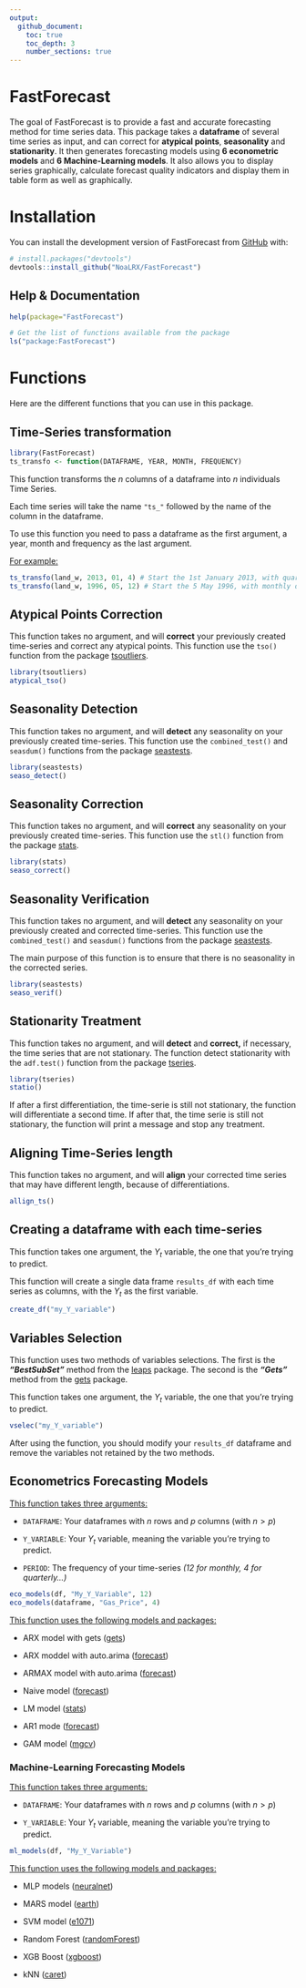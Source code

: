 ```yaml
---
output: 
  github_document:
    toc: true
    toc_depth: 3
    number_sections: true
---
```



<!-- README.md is generated from README.Rmd. Please edit that file -->

<!-- TOC_PLACEHOLDER -->

# FastForecast {-}

<!-- badges: start -->

<!-- badges: end -->

The goal of FastForecast is to provide a fast and accurate forecasting method for time series data. This package takes a **dataframe** of several time series as input, and can correct for **atypical points**, **seasonality** and **stationarity**. It then generates forecasting models using **6 econometric models** and **6 Machine-Learning models**. It also allows you to display series graphically, calculate forecast quality indicators and display them in table form as well as graphically.

# Installation 

You can install the development version of FastForecast from [GitHub](https://github.com/) with:

``` r
# install.packages("devtools")
devtools::install_github("NoaLRX/FastForecast")
```

## Help & Documentation

```r
help(package="FastForecast")

# Get the list of functions available from the package
ls("package:FastForecast")
```

# Functions

Here are the different functions that you can use in this package.

## Time-Series transformation

```r
library(FastForecast)
ts_transfo <- function(DATAFRAME, YEAR, MONTH, FREQUENCY)
```

This function transforms the $n$ columns of a dataframe into $n$ individuals Time Series.

Each time series will take the name `"ts_"` followed by the name of the column in the dataframe.

To use this function you need to pass a dataframe as the first argument, a year, month and frequency as the last argument.

[For example:]{.underline}

```r
ts_transfo(land_w, 2013, 01, 4) # Start the 1st January 2013, with quarterly data
ts_transfo(land_w, 1996, 05, 12) # Start the 5 May 1996, with monthly data
```

## Atypical Points Correction

This function takes no argument, and will **correct** your previously created time-series and correct any atypical points. This function use the `tso()` function from the package [tsoutliers](https://www.rdocumentation.org/packages/tsoutliers/versions/0.6-8/topics/tso).

```r
library(tsoutliers)
atypical_tso()
```

## Seasonality Detection

This function takes no argument, and will **detect** any seasonality on your previously created time-series. This function use the `combined_test()` and `seasdum()` functions from the package [seastests](https://www.rdocumentation.org/packages/seastests/versions/0.15.4).

```r
library(seastests)
seaso_detect()
```

## Seasonality Correction

This function takes no argument, and will **correct** any seasonality on your previously created time-series. This function use the `stl()` function from the package [stats](https://www.rdocumentation.org/packages/stats/versions/3.6.2/topics/stl).

```r
library(stats)
seaso_correct()
```

## Seasonality Verification

This function takes no argument, and will **detect** any seasonality on your previously created and corrected time-series. This function use the `combined_test()` and `seasdum()` functions from the package [seastests](https://www.rdocumentation.org/packages/seastests/versions/0.15.4).

The main purpose of this function is to ensure that there is no seasonality in the corrected series.

```r
library(seastests)
seaso_verif()
```

## Stationarity Treatment

This function takes no argument, and will **detect** and **correct,** if necessary, the time series that are not stationary. The function detect stationarity with the `adf.test()` function from the package [tseries](https://www.rdocumentation.org/packages/tseries/versions/0.10-54/topics/adf.test).

```r
library(tseries)
statio()
```

If after a first differentiation, the time-serie is still not stationary, the function will differentiate a second time. If after that, the time serie is still not stationary, the function will print a message and stop any treatment.

## Aligning Time-Series length

This function takes no argument, and will **align** your corrected time series that may have different length, because of differentiations.

```r
allign_ts()
```

## Creating a dataframe with each time-series

This function takes one argument, the $Y_t$ variable, the one that you're trying to predict.

This function will create a single data frame `results_df` with each time series as columns, with the $Y_t$ as the first variable.

```r
create_df("my_Y_variable")
```

## Variables Selection

This function uses two methods of variables selections. The first is the ***"BestSubSet"*** method from the [leaps](https://cran.r-project.org/web/packages/leaps/leaps.pdf) package. The second is the ***"Gets"*** method from the [gets](https://cran.r-project.org/web/packages/gets/gets.pdf) package.

This function takes one argument, the $Y_t$ variable, the one that you're trying to predict.

```r
vselec("my_Y_variable")
```

After using the function, you should modify your `results_df` dataframe and remove the variables not retained by the two methods.

## Econometrics Forecasting Models

[This function takes three arguments:]{.underline}

-   `DATAFRAME`: Your dataframes with $n$ rows and $p$ columns (with $n > p$)

-   `Y_VARIABLE`: Your $Y_t$ variable, meaning the variable you're trying to predict.

-   `PERIOD`: The frequency of your time-series *(12 for monthly, 4 for quarterly...)*

```r
eco_models(df, "My_Y_Variable", 12)
eco_models(dataframe, "Gas_Price", 4)
```

[This function uses the following models and packages:]{.underline}

-   ARX model with gets ([gets](https://cran.r-project.org/web/packages/gets/gets.pdf))

-   ARX moddel with auto.arima ([forecast](https://www.rdocumentation.org/packages/forecast/versions/8.21.1))

-   ARMAX model with auto.arima ([forecast](https://www.rdocumentation.org/packages/forecast/versions/8.21.1))

-   Naive model ([forecast](https://www.rdocumentation.org/packages/forecast/versions/8.21.1))

-   LM model ([stats](https://www.rdocumentation.org/packages/stats/versions/3.6.2))

-   AR1 mode ([forecast](https://www.rdocumentation.org/packages/forecast/versions/8.21.1))

-   GAM model ([mgcv](https://www.rdocumentation.org/packages/mgcv/versions/1.9-0))

### Machine-Learning Forecasting Models

[This function takes three arguments:]{.underline}

-   `DATAFRAME`: Your dataframes with $n$ rows and $p$ columns (with $n > p$)

-   `Y_VARIABLE`: Your $Y_t$ variable, meaning the variable you're trying to predict.

```r
ml_models(df, "My_Y_Variable")
```

[This function uses the following models and packages:]{.underline}

-   MLP models ([neuralnet](https://www.rdocumentation.org/packages/neuralnet/versions/1.44.2))

-   MARS model ([earth](https://www.rdocumentation.org/packages/earth/versions/5.3.2))

-   SVM model ([e1071](https://www.rdocumentation.org/packages/e1071/versions/1.1-3))

-   Random Forest ([randomForest](https://www.rdocumentation.org/packages/randomForest/versions/4.7-1.1))

-   XGB Boost ([xgboost](https://www.rdocumentation.org/packages/xgboost/versions/1.7.5.1))

-   kNN ([caret](https://www.rdocumentation.org/packages/caret/versions/6.0-94))
